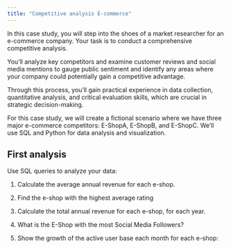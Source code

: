 ```yaml
---
title: "Competitive analysis E-commerce"
---
```


In this case study, you will step into the shoes of a market researcher for an e-commerce company. Your task is to conduct a comprehensive competitive analysis. 

You'll analyze key competitors and examine customer reviews and social media mentions to gauge public sentiment and identify any areas where your company could potentially gain a competitive advantage. 

Through this process, you'll gain practical experience in data collection, quantitative analysis, and critical evaluation skills, which are crucial in strategic decision-making.

For this case study, we will create a fictional scenario where we have three major e-commerce competitors: E-ShopA, E-ShopB, and E-ShopC. We'll use SQL and Python for data analysis and visualization.

## First analysis

Use SQL queries to analyze your data:

1. Calculate the average annual revenue for each e-shop.

<!--

```sql
SELECT eshop_name, AVG(annual_revenue) as average_revenue
FROM ecommerce_data
GROUP BY eshop_name;
E-Shop with the Highest Average Rating
```
-->

2. Find the e-shop with the highest average rating


<!-- 
```sql
SELECT eshop_name, AVG(average_rating) as average_rating
FROM ecommerce_data
GROUP BY eshop_name
ORDER BY average_rating DESC
LIMIT 1;
E-Shop Performance Over Time
```
 -->

3. Calculate the total annual revenue for each e-shop, for each year.

<!-- 
```sql
SELECT eshop_name, YEAR(date) as year, SUM(annual_revenue) as total_revenue
FROM ecommerce_data
GROUP BY eshop_name, year;
``` 
-->


4. What is the E-Shop with the most Social Media Followers?

<!-- 
```sql
SELECT eshop_name, MAX(social_media_followers) as max_followers
FROM ecommerce_data
GROUP BY eshop_name
ORDER BY max_followers DESC
LIMIT 1;
``` 
-->


5. Show the growth of the active user base each month for each e-shop:

<!-- 
```sql
SELECT eshop_name, DATE_FORMAT(date, '%Y-%m') as month, AVG(active_user_base) as average_active_users
FROM ecommerce_data
GROUP BY eshop_name, month;
``` 
-->

